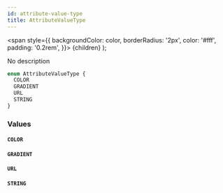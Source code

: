 ```yaml
---
id: attribute-value-type
title: AttributeValueType
---
```


<span
style={{
      backgroundColor: color,
      borderRadius: '2px',
      color: '#fff',
      padding: '0.2rem',
    }}>
{children}
</span>
);

No description

```graphql
enum AttributeValueType {
  COLOR
  GRADIENT
  URL
  STRING
}
```

### Values

#### `COLOR`

#### `GRADIENT`

#### `URL`

#### `STRING`
